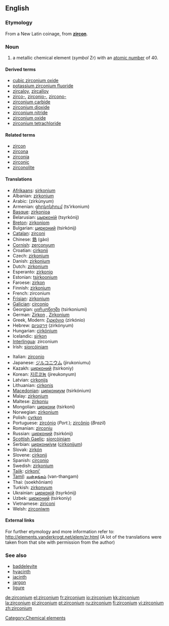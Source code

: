 ==English==
{{elements|Zr|yttrium|Y|niobium|Nb}}

===Etymology===
From a New Latin coinage, from '''[[zircon]]'''.

===Noun===
{{en-noun|-}}
{{wikipedia}}

# a metallic chemical element (''symbol'' Zr) with an [[atomic number]] of 40.

====Derived terms====
*[[cubic zirconium oxide]]
*[[potassium zirconium fluoride]]
*[[zircaloy]], [[zircalloy]]
*[[zirco-]], [[zirconio-]], [[zircono-]]
*[[zirconium carbide]]
*[[zirconium dioxide]]
*[[zirconium nitride]]
*[[zirconium oxide]]
*[[zirconium tetrachloride]]

====Related terms====
*[[zircon]]
*[[zircona]]
*[[zirconia]]
*[[zirconic]]
*[[zirconolite]]

====Translations====
{{top}}
*[[Afrikaans]]: [[sirkonium]]
*Albanian: [[zirkonium]]
*Arabic: {{ARchar|[[زيركونيوم]]}} (zirkúnyum) {{m}}
*Armenian: [[ցիրկոնիում]] (ts‘irkonium)
*[[Basque]]: [[zirkonioa]]
*Belarusian: [[цырконiй]] (tsyrkónij) {{m}}
*[[Breton]]: [[zirkoniom]]
*Bulgarian: [[цирконий]] (tsirkónij) {{m}}
*[[Catalan]]: [[zirconi]]
*Chinese: [[鋯]] (gào)
*[[Cornish]]: [[zerconyum]]
*Croatian: [[cirkonij]]
*Czech: [[zirkonium]]
*Danish: [[zirkonium]]
*Dutch: [[zirkonium]] {{n}}
*Esperanto: [[zirkonio]]
*Estonian: [[tsirkoonium]]
*Faroese: [[zirkon]]
*Finnish: [[zirkonium]]
*French: zirconium {{m}}
*[[Frisian]]: [[zirkonium]]
*[[Galician]]: [[circonio]]
*Georgian: [[ცირკონიუმი]] (tsirkoniumi)
*German: [[Zirkon]] {{n}}, [[Zirkonium]] {{n}}
*Greek, Modern: [[ζιρκόνιο]] (zirkónio) {{n}}
*Hebrew: [[זירקוניום]] (zirkónyum)
*Hungarian: [[cirkónium]]
*Icelandic: [[sirkon]]
*[[Interlingua]]: zirconium
*Irish: [[siorcóiniam]]
{{mid}}
*Italian: [[zirconio]] {{m}}
*Japanese: [[ジルコニウム]] (jirukoniumu)
*Kazakh: [[цирконий]] (tsirkoniy)
*Korean: [[지르코늄]] (jireukonyum)
*Latvian: [[cirkonijs]]
*Lithuanian: [[cirkonis]]
*[[Macedonian]]: [[циркониум]] (tsirkónium) {{m}}
*Malay: [[zirkonium]]
*Maltese: [[żirkonju]]
*Mongolian: [[циркони]] (tsirkoni)
*Norwegian: [[zirkonium]]
*Polish: [[cyrkon]] {{m}}
*Portuguese: [[zircónio]] (''Port.''); [[zircônio]] (''Brazil'') {{m}}
*Romanian: [[zirconiu]] {{n}}
*Russian: [[цирконий]] (tsirkónij) {{m}}
*[[Scottish Gaelic]]: [[siorcòiniam]]
*Serbian: [[циркониjум]] ([[cirkonijum]]) {{m}}
*Slovak: [[zirkón]]
*Slovene: [[cirkonij]]
*Spanish: [[circonio]] {{m}}
*Swedish: [[zirkonium]]
*[[Tajik]]: [[cirkoni']]
*[[Tamil]]: [[வன்தங்கம்]] (van-thangam)
*Thai: {{THchar|[[เซอร์โคเนียม]]}} (soekhōniam)
*Turkish: [[zirkonyum]]
*Ukrainian: [[цирконiй]] (tsyrkónij) {{m}}
*Uzbek: [[цирконий]] (tsirkoniy)
*Vietnamese: [[ziriconi]]
*Welsh: [[zirconiwm]]
{{bottom}}

====External links====
For further etymology and more information refer to:
http://elements.vanderkrogt.net/elem/zr.html
(A lot of the translations were taken from that site with permission from the author)

===See also===
*[[baddeleyite]]
*[[hyacinth]]
*[[jacinth]]
*[[jargon]]
*[[ligure]]

[[Category:Chemical elements]]

[[de:zirconium]]
[[el:zirconium]]
[[fr:zirconium]]
[[io:zirconium]]
[[kk:zirconium]]
[[la:zirconium]]
[[pl:zirconium]]
[[pt:zirconium]]
[[ru:zirconium]]
[[fi:zirconium]]
[[vi:zirconium]]
[[zh:zirconium]]